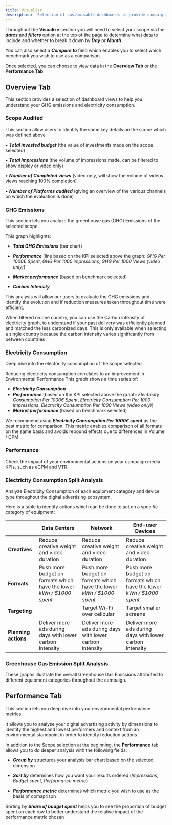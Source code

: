 ```yaml
---
title: Visualize
description: 'Selection of customisable dashboards to provide campaign information at a glance'
---
```



Throughout the **Visualize** section you will need to select your scope via the ***dates*** and ***filters*** option at the top of the page to determine what data to include and whether to break it down by ***Day*** or ***Month***

You can also select a ***Compare to*** field which enables you to select which benchmark you wish to use as a comparison.

Once selected, you can choose to view data in the **Overview Tab** or the **Performance Tab**.




## Overview Tab
 

This section provides a selection of dashboard views to help you understand your GHG emissions and electricity consumption.

### Scope Audited

This section allow users to identify the some key details on the scope which was defined above

• ***Total invested budget*** (the value of investments made on the scope selected)

• ***Total impressions*** (the volume of impressions made, can be filtered to show display
or video only)

• ***Number of Completed views*** (video only, will show the volume of videos views reaching 100% completion)

• ***Number of Platforms audited*** (giving an overview of the various channels on which the evaluation is done)


### GHG Emissions

This section lets you analyze the greenhouse gas (GHG) Emissions of the selected scope.

This graph highlights:

- ***Total GHG Emissions*** (bar chart)

- ***Performance*** (line based on the KPI selected above the graph: *GHG Per 1000€ Spent*, *GHG Per 1000 impressions*, *GHG Per 1000 Views (video only)*)

- ***Market performance*** (based on benchmark selected)

- ***Carbon Intensity***

This analysis will allow our users to evaluate the GHG emissions and identify the evolution and if reduction measures taken throughout time were efficient.

<Tip> When filtered on one country, you can use the Carbon intensity of electricity graph, to understand if your past delivery was efficiently planned and matched the less carbonized days. This is only available when selecting a single country because the carbon intensity varies significantly from between countries </Tip>

### Electricity Consumption

Deep dive into the electricity consumption of the scope selected. 

<Note> Reducing electricity consumption correlates to an improvement in Environmental Performance  </Note>
This graph shows a time series of:

- ***Electricity Consumption***
- ***Performance*** (based on the KPI selected above the graph: *Electricity Consumption
Per 1000€ Spent*, *Electricity Consumption Per 1000 Impressions*, *Electricity Consumption Per 1000 Views (video only)*)
- ***Market performance*** (based on benchmark selected)

<Tip> We recommend using ***Electricity Consumption Per 1000€ spent*** as the best metric for comparison. This metric enables comparison of all formats on the same basis and avoids rebound effects due to differences in Volume / CPM </Tip>

### Performance

Check the impact of your environmental actions on your campaign media KPIs, such as eCPM and VTR. 

### Electricity Consumption Split Analysis

Analyze Electricity Consumption of each equipment category and device type throughout the digital advertising ecosystem.

Here is a table to identify actions which can be done to act on a specific category of equipment:


|  | Data Centers | Network | End-user Devices |
| --- | --- | --- | --- |
| **Creatives** | Reduce creative weight and video duration | Reduce creative weight and video duration | Reduce creative weight and video duration |
| **Formats** | Push more budget on formats which have the lower *kWh / $1000 spent* | Push more budget on formats which have the lower *kWh / $1000 spent* | Push more budget on formats which have the lower *kWh / $1000 spent* |
| **Targeting** | | Target Wi-Fi over cellcular | Target smaller screens |
| **Planning actions** | Deliver more ads during days with lower carbon intensity | Deliver more ads during days with lower carbon intensity | Deliver more ads during days with lower carbon intensity |

### Greenhouse Gas Emission Split Analysis

These graphs illustrate the overall Greenhouse Gas Emissions attributed to different equipment categories throughout the campaign. 



## Performance Tab

This section lets you deep dive into your environmental performance metrics.

It allows you to analyse your digital advertising activity by dimensions to identify the highest and lowest performers and context from an environmental standpoint in order to identify reduction actions.

In addition to the Scope selection at the beginning, the **Performance** tab allows you to do deeper analysis with the following fields:

- ***Group by*** structures your analysis bar chart based on the selected dimension

- ***Sort by*** determines how you want your results ordered
(*Impressions*, *Budget spent*, *Performance metric*)

- ***Performance metric*** determines which metric you wish to use as the basis of comaprison

<Tip> Sorting by ***Share of budget spent*** helps you to see the proportion of budget spent on each row to better understand the relative impact of the performance metric chosen </Tip>


